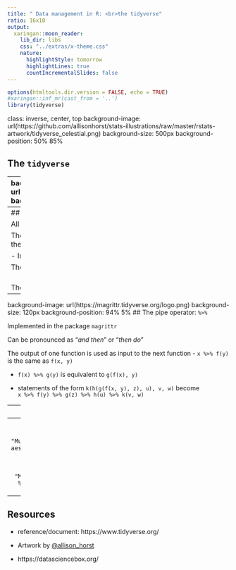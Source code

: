 ```yaml
---
title: " Data management in R: <br>the tidyverse"
ratio: 16x10
output:
  xaringan::moon_reader:
    lib_dir: libs
    css: "../extras/x-theme.css"
    nature:
      highlightStyle: tomorrow
      highlightLines: true
      countIncrementalSlides: false
---
```


```r
options(htmltools.dir.version = FALSE, echo = TRUE)
#xaringan::inf_mr(cast_from = '..') 
library(tidyverse)
```

class: inverse, center, top
background-image: url(https://github.com/allisonhorst/stats-illustrations/raw/master/rstats-artwork/tidyverse_celestial.png)
background-size: 500px
background-position: 50% 85%

## The `tidyverse`


---
background-image: url(https://camo.githubusercontent.com/c1a290fbb20a6bb45e4c47fc2e7b7ddc8d8ccf12/68747470733a2f2f692e696d6775722e636f6d2f677965596c6b4c2e706e67)
background-size: 400px
background-position: 100% 55%
## Intro to the `tidyverse`

.pull-left-large[

`tidyverse` is a package bundling several other R packages:

- `ggplot2`, `dplyr`, `tidyr`, `purrr`, ...

- share common data representations and API, i.e. work well together

- from the [tidyverse manifesto](https://tidyverse.tidyverse.org/articles/manifesto.html):

  1. Reuse existing data structures.

  2. Compose simple functions with the pipe.

  3. Embrace functional programming.

  4. Design for humans.


- see https://github.com/hadley/tidyverse for more information
]
.pull-right-small[
<!--
<img src="images/tidyverse.jpeg" alt="" width=100%>
-->

]


---
## Common structure

All functions of the tidyverse have `data` as their first argument:
  - `function(data, arg2, ...)`

The subsequent arguments describe what to do with the data frame, using <br>the variable names (without quotes)

- Important: do not use `$` notation for variables within these functions, e.g: `filter(fbi, Year>=2019, State=="Iowa")`

The output is a new data frame that will print or it can be saved with the assignment operator, `<-`:
  -  e.g: `fbi_iowa19 <- filter(fbi, Year >= 2019, State == "Iowa")`

<br/>
The common structure makes it easy to chain together multiple simple steps using the pipe function (`%>%`)


---
background-image: url(https://magrittr.tidyverse.org/logo.png)
background-size: 120px
background-position: 94% 5%
## The pipe operator: `%>%`

Implemented in the package `magrittr`

Can be pronounced as "*and then*" or "*then do*"  

The output of one function is used as input to the next function
  - `x %>% f(y)` is the same as `f(x, y)`
  
  - `f(x) %>% g(y)` is equivalent to `g(f(x), y)`
  
  - statements of the form `k(h(g(f(x, y), z), u), v, w)` become <br>
`x %>% f(y) %>% g(z) %>% h(u) %>% k(v, w)`


---
## How the pipe (`%>%`) works  

Consider the following sequence of actions:  
- find key, unlock car, start car, drive to school, park.  

Expressed as a set of **nested functions** in R pseudocode this would look like:  

  ```r
  park(drive(start_car(find("keys")), to = "campus"))
  ``` 

Writing it out **using pipes** give it a more natural (and easier to read) structure: 
  
  ```r
  find("keys") %>%  
    start_car() %>% 
    drive(to = "campus") %>%
    park()
  ```

---
## Using the pipe (`%>%`)


```r
ggplot(data = filter(fbi, Type == "Murder.and.nonnegligent.Manslaughter"), 
       aes(x = Year, y = Count)) + 
  geom_point()
```

becomes

```r
fbi %>% 
  filter(Type == "Murder.and.nonnegligent.Manslaughter") %>%
  ggplot(aes(x = Year, y = Count)) + 
    geom_point()
```


---
## Resources

- reference/document: https://www.tidyverse.org/

- Artwork by [@allison_horst](https://twitter.com/allison_horst?ref_src=twsrc%5Egoogle%7Ctwcamp%5Eserp%7Ctwgr%5Eauthor)

- https://datasciencebox.org/
